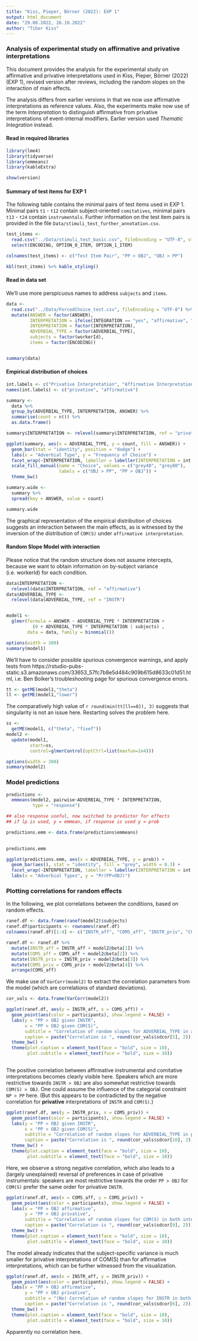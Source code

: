 ```yaml
---
title: "Kiss, Pieper, Börner (2022): EXP 1"
output: html_document
date: "29.08.2022, 26.10.2022"
author: "Tibor Kiss"
---
```


### Analysis of experimental study on affirmative and privative interpretations

This document provides the analysis for the experimental study on affirmative and privative interpretations used in Kiss, Pieper, Börner (2022) (EXP 1), revised version after reviews, including the random slopes on the interaction of main effects.

The analysis differs from earlier versions in that we now use affirmative interpretations as reference values. Also, the experiments make now use of the term _Interpretation_ to distinguish affirmative from privative interpretations of event-internal modifiers. Earlier version used _Thematic Integration_ instead.

#### Read in required libraries

```r
library(lme4)
library(tidyverse)
library(emmeans)
library(kableExtra)

show(version)
```

#### Summary of test items for EXP 1

The following table contains the minimal pairs of test items used in EXP 1. Minimal pairs `t1` - `t12` contain subject-oriented `comitatives`,  minimal pairs `t13` - `t24` contain `instrumentals`. Further information on the test item pairs is provided in the file `Data/stimuli_test_further_annotation.csv`.   

```r
test_items <- 
  read.csv("../Data/stimuli_test_basic.csv", fileEncoding = "UTF-8", stringsAsFactors = TRUE) %>%
  select(ENCODING, OPTION_0_ITEM, OPTION_1_ITEM)

colnames(test_items) <- c("Test Item Pair", "PP > OBJ", "OBJ > PP")

kbl(test_items) %>% kable_styling()

```

#### Read in data set

We'll use more perspicuous names to address `subjects` and `items`.

```r

data <-
  read.csv("../Data/ForcedChoice_test.csv", fileEncoding = "UTF-8") %>%
  mutate(ANSWER = factor(ANSWER),
         INTERPRETATION = ifelse(INTEGRATION == "yes", "affirmative", "privative"),
         INTERPRETATION = factor(INTERPRETATION),
         ADVERBIAL_TYPE = factor(ADVERBIAL_TYPE),
         subjects = factor(workerId),
         items = factor(ENCODING))


summary(data)
```


#### Empirical distribution of choices


```r

int.labels <- c("Privative Interpretation", "Affirmative Interpretation")
names(int.labels) <- c("privative", "affirmative")

summary <- 
  data %>%
  group_by(ADVERBIAL_TYPE, INTERPRETATION, ANSWER) %>%
  summarise(count = n()) %>%
  as.data.frame()

summary$INTERPRETATION <- relevel(summary$INTERPRETATION, ref = "privative")

ggplot(summary, aes(x = ADVERBIAL_TYPE, y = count, fill = ANSWER)) +
  geom_bar(stat = "identity", position = "dodge") +
  labs(x = "Adverbial Type", y = "Frequency of Choice") + 
  facet_wrap(~INTERPRETATION, labeller = labeller(INTERPRETATION = int.labels)) +
  scale_fill_manual(name = "Choice", values = c("grey40", "grey80"),
                    labels = c("OBJ > PP", "PP > OBJ")) +
  theme_bw()

summary.wide <-
  summary %>%
  spread(key = ANSWER, value = count)

summary.wide

```

The graphical representation of the empirical distribution of choices suggests an interaction between the main effects, as is witnessed by the inversion of the distribution of `COM(S)` under `affirmative interpretation`. 

#### Random Slope Model with interaction

Please notice that the random structure does not assume intercepts, because we want to obtain information on by-subject variance (i.e. workerId) for each condition.

```r

data$INTERPRETATION <-
  relevel(data$INTERPRETATION, ref = "affirmative")
data$ADVERBIAL_TYPE <-
  relevel(data$ADVERBIAL_TYPE, ref = "INSTR")


model1 <- 
  glmer(formula = ANSWER ~ ADVERBIAL_TYPE * INTERPRETATION + 
          (0 + ADVERBIAL_TYPE * INTERPRETATION | subjects) , 
        data = data, family = binomial())

options(width = 300)
summary(model1)
```

We'll have to consider possible spurious convergence warnings, and apply tests from https://rstudio-pubs-static.s3.amazonaws.com/33653_57fc7b8e5d484c909b615d8633c01d51.html, i.e. Ben Bolker's troubleshooting page for spurious convergence errors.

```r

tt <- getME(model1,"theta")
ll <- getME(model1,"lower")
```

The comparatively high value of `r round(min(tt[ll==0]), 3)` suggests that singularity is not an issue here. 
Restarting solves the problem here. 

```r
ss <- 
  getME(model1, c("theta", "fixef"))
model2 <- 
  update(model1,
         start=ss,
         control=glmerControl(optCtrl=list(maxfun=2e4)))

options(width = 300)
summary(model2)

```


### Model predictions


```r


predictions <- 
  emmeans(model2, pairwise~ADVERBIAL_TYPE * INTERPRETATION, 
          type = "response") 

## also response useful, now switched to predictor for effects
## if lp is used, y = emmean, if response is used y = prob

predictions.emm <- data.frame(predictions$emmeans)
 

predictions.emm

ggplot(predictions.emm, aes(x = ADVERBIAL_TYPE, y = prob)) + 
  geom_bar(aes(), stat = "identity", fill = "grey", width = 0.3) +
  facet_wrap(~INTERPRETATION, labeller = labeller(INTERPRETATION = int.labels)) +
  labs(x = "Adverbial Types", y = "Pr(PP>OBJ)")
```


### Plotting correlations for random effects

In the following, we plot correlations between the conditions, based on random effects. 

```r

ranef.df <- data.frame(ranef(model2)$subjects)
ranef.df$participants <- rownames(ranef.df)
colnames(ranef.df)[1:4] <- c("INSTR_aff", "COMS_aff", "INSTR_priv", "COMS_priv")

ranef.df <- ranef.df %>%
  mutate(INSTR_aff = INSTR_aff + model2@beta[1]) %>%
  mutate(COMS_aff = COMS_aff + model2@beta[2]) %>%
  mutate(INSTR_priv = INSTR_priv + model2@beta[3]) %>%
  mutate(COMS_priv = COMS_priv + model2@beta[4]) %>%
  arrange(COMS_aff)


```

We make use of `VarCorr(model2)` to extract the correlation parameters from the model (which are correlations of standard deviations). 

```r
cor_vals <- data.frame(VarCorr(model2)) 

ggplot(ranef.df, aes(y = INSTR_aff, x = COMS_aff)) +
  geom_point(aes(color = participants), show.legend = FALSE) +
  labs(y = "PP > OBJ given INSTR", 
       x = "PP > OBJ given COM(S)", 
       subtitle = "Correlation of random slopes for ADVERBIAL_TYPE in affirmative interpretations",
       caption = paste("Correlation is ", round(cor_vals$sdcor[5], 2))) +
  theme_bw() +
  theme(plot.caption = element_text(face = "bold", size = 10),
        plot.subtitle = element_text(face = "bold", size = 10))
  

```

The positive correlation between affirmative instrumental and comitative interpretations becomes clearly visible here. Speakers which are more restrictive towards `INSTR > OBJ` are also somewhat restrictive towards `COM(S) > OBJ`. One could assume the influence of the categorial constraint `NP > PP` here. (But this appears to be contradicted by the negative correlation for **privative** interpretations of `INSTR` and `COM(S)`.)

```r

ggplot(ranef.df, aes(y = INSTR_priv, x = COMS_priv)) +
  geom_point(aes(color = participants), show.legend = FALSE) +
  labs(y = "PP > OBJ given INSTR", 
       x = "PP > OBJ given COM(S)", 
       subtitle = "Correlation of random slopes for ADVERBIAL_TYPE in privative interpretations",
       caption = paste("Correlation is ", round(cor_vals$sdcor[10], 2))) +
  theme_bw() +
  theme(plot.caption = element_text(face = "bold", size = 10),
        plot.subtitle = element_text(face = "bold", size = 10))

```

Here, we observe a strong negative correlation, which also leads to a (largely unexplained) reversal of preferences in case of privative instrumentals: speakers are most restrictive towards the order `PP > OBJ` for `COM(S)` prefer the same order for privative `INSTR`.   


```r
ggplot(ranef.df, aes(x = COMS_aff, y = COMS_priv)) +
  geom_point(aes(color = participants), show.legend = FALSE) +
  labs(x = "PP > OBJ affirmative", 
       y = "PP > OBJ privative", 
       subtitle = "Correlation of random slopes for COM(S) in both interpretations",
       caption = paste("Correlation is ", round(cor_vals$sdcor[9], 2))) +
  theme_bw() +
  theme(plot.caption = element_text(face = "bold", size = 10),
        plot.subtitle = element_text(face = "bold", size = 10))


```

The model already indicates that the subject-specific variance is much smaller for privative interpretations of COM(S) than for affirmative interpretations, which can be further witnessed from the visualization. 

```r
ggplot(ranef.df, aes(x = INSTR_aff, y = INSTR_priv)) +
  geom_point(aes(color = participants), show.legend = FALSE) +
  labs(x = "PP > OBJ affirmative", 
       y = "PP > OBJ privative", 
       subtitle = "(No) Correlation of random slopes for INSTR in both interpretations",
       caption = paste("Correlation is ", round(cor_vals$sdcor[6], 2))) +
  theme_bw() +
  theme(plot.caption = element_text(face = "bold", size = 10),
        plot.subtitle = element_text(face = "bold", size = 10))

```

Apparently no correlation here. 

